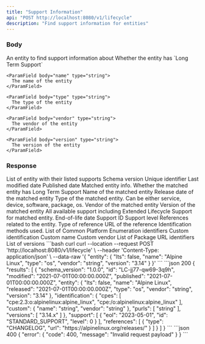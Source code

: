 ```yaml
---
title: "Support Information"
api: "POST http://localhost:8080/v1/lifecycle"
description: "Find support information for entities"
---
```


### Body

<ParamField body="entity" type="object" required>
  An entity to find support information about
  <Expandable title="properties">
    <ParamField body="lts" type="string">
      Whether the entity has `Long Term Support`
    </ParamField>

    <ParamField body="name" type="string">
      The name of the entity
    </ParamField>

    <ParamField body="type" type="string">
      The type of the entity
    </ParamField>

    <ParamField body="vendor" type="string">
      The vendor of the entity
    </ParamField>

    <ParamField body="version" type="string">
      The version of the entity
    </ParamField>
  </Expandable>
</ParamField>

### Response

<ResponseField name="results" type="object[]">
  List of entity with their listed supports

  <Expandable title="lifecycle">
    <ResponseField name="schema_version" type="string">
      Schema version
    </ResponseField>
    <ResponseField name="id" type="string">
      Unique identifier
    </ResponseField>
    <ResponseField name="modified" type="datetime">
      Last modified date
    </ResponseField>
    <ResponseField name="published" type="datetime">
      Published date
    </ResponseField>
    <ResponseField name="entity" type="object">
      Matched entity info.
      <Expandable title="entity">
        <ResponseField name="lts" type="boolean">
          Whether the matched entity has Long Term Support
        </ResponseField>
        <ResponseField name="name" type="string">
          Name of the matched entity
        </ResponseField>
        <ResponseField name="released" type="datetime">
          Release date of the matched entity
        </ResponseField>
        <ResponseField name="type" type="string">
          Type of the matched entity. Can be either service, device, software, package, os.
        </ResponseField>
        <ResponseField name="vendor" type="string">
          Vendor of the matched entity
        </ResponseField>
        <ResponseField name="version" type="string">
          Version of the matched entity
        </ResponseField>
      </Expandable>
    </ResponseField>
    <ResponseField name="support" type="object[]">
      All available support including Extended Lifecycle Support for matched entity.
      <Expandable title="support">
        <ResponseField name="eol" type="datetime">
          End-of-life date
        </ResponseField>
        <ResponseField name="id" type="string">
          Support ID
        </ResponseField>
        <ResponseField name="level" type="integer">
          Support level
        </ResponseField>
      </Expandable>
    </ResponseField>
    <ResponseField name="references" type="object[]">
      References related to the entity.
      <Expandable title="references">
        <ResponseField name="type" type="string">
          Type of reference
        </ResponseField>
        <ResponseField name="url" type="string">
          URL of the reference
        </ResponseField>
      </Expandable>
    </ResponseField>
    <ResponseField name="identification" type="object">
      Identification methods used.
      <Expandable title="identification">
        <ResponseField name="cpes" type="string[]">
          List of Common Platform Enumeration identifiers
        </ResponseField>
        <ResponseField name="custom" type="object">
          Custom identification
          <Expandable title="custom">
            <ResponseField name="name" type="string">
              Custom name
            </ResponseField>
            <ResponseField name="vendor" type="string">
              Custom vendor
            </ResponseField>
          </Expandable>
        </ResponseField>
        <ResponseField name="purls" type="string[]">
          List of Package URL identifiers
        </ResponseField>
        <ResponseField name="versions" type="string[]">
          List of versions
        </ResponseField>
      </Expandable>
    </ResponseField>
  </Expandable>
</ResponseField>

<RequestExample>
  ```bash curl
  curl --location --request POST 'http://localhost:8080/v1/lifecycle' \
  --header 'Content-Type: application/json' \
  --data-raw '{
    "entity": {
      "lts": false,
      "name": "Alpine Linux",
      "type": "os",
      "vendor": "string",
      "version": "3.14"
    }
  }'
  ```
</RequestExample>
<ResponseExample>
  ```json 200
  {
    "results": [
      {
        "schema_version": "1.0.0",
        "id": "LC-jj77-qw69-3q9h",
        "modified": "2021-07-01T00:00:00.000Z",
        "published": "2021-07-01T00:00:00.000Z",
        "entity": {
          "lts": false,
          "name": "Alpine Linux",
          "released": "2021-07-01T00:00:00.000Z",
          "type": "os",
          "vendor": "string",
          "version": "3.14"
        },
        "identification": {
          "cpes": [
            "cpe:2.3:o:alpinelinux:alpine_linux",
            "cpe:/o:alpinelinux:alpine_linux"
          ],
          "custom": {
            "name": "string",
            "vendor": "string"
          },
          "purls": [
            "string"
          ],
          "versions": [
            "3.14.x"
          ]
        },
        "support": [
          {
            "eol": "2023-05-01",
            "id": "STANDARD_SUPPORT",
            "level": 0
          }
        ],
        "references": [
          {
            "type": "CHANGELOG",
            "url": "https://alpinelinux.org/releases/"
          }
        ]
      }
    ]
  }
  ```
  ```json 400
  {
    "error": {
      "code": 400,
      "message": "Invalid request payload"
    }
  }
  ```
</ResponseExample>
